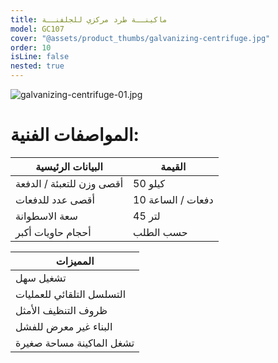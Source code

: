 ```yaml
---
title: ماكينــة طرد مركزي للجلفنــة
model: GC107
cover: "@assets/product_thumbs/galvanizing-centrifuge.jpg"
order: 10
isLine: false
nested: true
---
```



<ProductTabs />

![galvanizing-centrifuge-01.jpg](@assets/product_thumbs/galvanizing-centrifuge.jpg)

# المواصفات الفنية:

| البيانات الرئيسية         | القيمة            |
| ------------------------- | ----------------- |
| أقصى وزن للتعبئة / الدفعة | 50 كيلو           |
| أقصى عدد للدفعات          | 10 دفعات / الساعة |
| سعة الاسطوانة             | 45 لتر            |
| أحجام حاويات أكبر         | حسب الطلب         |

<div class="my-8 h-8 w-full"></div>

| المميزات                  |
| ------------------------- |
| تشغيل سهل                 |
| التسلسل التلقائي للعمليات |
| ظروف التنظيف الأمثل       |
| البناء غير معرض للفشل     |
| تشغل الماكينة مساحة صغيرة |
